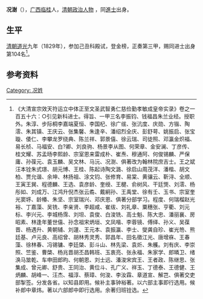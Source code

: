 '''况澍'''（{{bd|？||？||catIdx=K}}），[[广西|广西]][[临桂|临桂]]人，[[清朝|清朝]][[政治人物|政治人物]] ，同[[進士|進士]]出身。

== 生平 ==
[[清朝|清朝]][[道光|道光]]九年（1829年），参加己丑科殿试，登金榜，正奏第三甲，赐同进士出身第104名<ref>《大清宣宗效天符运立中体正至文圣武智勇仁慈俭勤孝敏成皇帝实录》卷之一百五十六：○引见新科进士。得旨、一甲三名李振钧、钱福昌朱兰业经。授职外。朱淳、步际桐李嘉端夏恒、李国杞、徐广绂、张沆度、庆勋、方锴、陶澐、朱其镇、王庆云、张集馨、朱逢辛、潘绍烈全庆、彭舒萼、姚振启、张宝璇、倭仁、李攀龙罗绕典、陈兰祥、郭景僖、徐云瑞、司徒照、邓瀛金炽福、易长桢、马福安、白?卿、刘良驹、杨景李从图、何荣章、金安澜、丁彦传、桂文耀、苏孟旸李熙龄、宗室恩来雷成朴、崔焘、穆通阿、何俊锡麟、严保庸、孙葆元、袁玉麟、吴文林、马沅、况澍、俱著改为翰林院庶吉士。王之斌汪本铨朱式璟、胡元博、王桂、陈起诗陶文潞、徐启山周茂洋、潘楷、胡文柏、贾允谐、余坤、林扬祖、涂文钧、张修育、易棠、黄骧云、靳浔、全顺、王寅王巽、程德麟、王选、袁彦龄、奎绶、王楗、俞树风、干廷煚、刘澐、杨彤如、刘成万、江鸿升倪杰张云矞、戴絅孙、王禹堂、徐有壬、玉书、宗室奎光窦垿、龄椿、朱坚、宗室瑞兴、邓庆恩、俱著分部学习。程度、何瑞榴赵光裕、丁嘉藻、吴铣、李亲贤、李超咸、崔绂、刘礼章、粟穗张、亨衢、刘元标、李兴元、李城杨霈、刘坦、袁俊、白浚铣、高士魁、陈大忠、潘丽襄、房昭素、林逢年董世僖、孙念祖宋炳垣、文凤喈、李蓉镜、傅绎、孙义、吴葆晋、杨遇升、黄朝辅、刘蘧、王元本、袁振瀛、李士、燮龚自珍、崔光笏、熊廷基、卢元良、高绍曾、胡林秀灵秀、郭昌年、田名徵江光、唐增庥、王春藻、徐林春、冯锡镛、李廷棨、彭斗山、林先梁、袁炘、朱艧。刘有庆、李崇照、竺鉴、曹棨、杨兆晋胡丕昌韩班、玉衷亮、张永福、朱家学、郎暽卫、绪涣马筮乾、车申田郎昀、何朝恩、刘士远、潘浚宋宾王、王者政、陈继思、张集成、曾元卿、舒贵、王同治、黄位斗、孔广义、祥玉、丁德泰、王德健、王炳麟、胡峰一、汪杰、福淳、蔡璋、何浚、李汝霖、章道宣、解芑、俱著交吏部掣签。分发各省。以知县即用。候补主事钟裕著。以六部主事即行选用。候补郎中章炜。著以六部郎中即行选用。余著归班铨选。</ref>。

==参考资料==
{{reflist}}

{{道光九年己丑科殿试金榜}}

{{Authority control}}

{{DEFAULTSORT:}}
[[Category:_况姓|Category: 况姓]]


{{清朝人物小作品}}